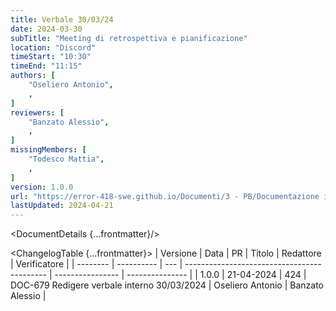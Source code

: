 ```yaml
---
title: Verbale 30/03/24
date: 2024-03-30
subTitle: "Meeting di retrospettiva e pianificazione"
location: "Discord"
timeStart: "10:30"
timeEnd: "11:15"
authors: [
	"Oseliero Antonio",
	,
]
reviewers: [
	"Banzato Alessio",
	,
]
missingMembers: [
	"Todesco Mattia",
	,
]
version: 1.0.0
url: "https://error-418-swe.github.io/Documenti/3 - PB/Documentazione interna/Verbali/24-03-30_v1.0.0.pdf"
lastUpdated: 2024-04-21
---
```



<DocumentDetails {...frontmatter}/>

<ChangelogTable {...frontmatter}>
| Versione | Data       | PR  | Titolo                                      | Redattore        | Verificatore    |
| -------- | ---------- | --- | ------------------------------------------- | ---------------- | --------------- |
| 1.0.0    | 21-04-2024 | 424 | DOC-679 Redigere verbale interno 30/03/2024 | Oseliero Antonio | Banzato Alessio |
</ChangelogTable>

